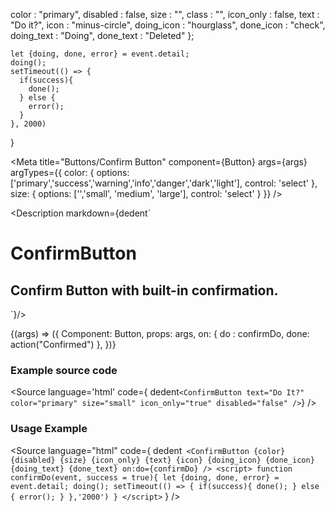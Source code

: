 
  color : "primary",
  disabled : false,
  size : "",
  class : "",
  icon_only : false,
  text : "Do it?",
  icon : "minus-circle",
  doing_icon : "hourglass",
  done_icon : "check",
  doing_text : "Doing",
  done_text : "Deleted"
};

    let {doing, done, error} = event.detail;
    doing();
    setTimeout(() => {
      if(success){
        done();
      } else {
        error();
      }
    }, 2000)
  }

<Meta
  title="Buttons/Confirm Button"
  component={Button}
  args={args}
  argTypes={{
    color: {
      options: ['primary','success','warning','info','danger','dark','light'],
      control: 'select'
    },
    size: {
      options: ['','small', 'medium', 'large'],
      control: 'select'
    }
  }}
/>

<Description markdown={dedent`
# ConfirmButton
## Confirm Button with built-in confirmation.
`}/>

<Canvas>
  <Story
  name="Confirm Button"
  args={args}
  >
  {(args) => ({
    Component: Button,
    props: args,
    on: {
      do : confirmDo,
      done: action("Confirmed")
    },
  })}
  </Story>
</Canvas>

<ArgsTable story="Confirm Button" />

### Example source code
<Source
  language='html'
  code={ dedent`<ConfirmButton text="Do It?" color="primary" size="small" icon_only="true" disabled="false" />`}
/>

### Usage Example
<Source
  language="html"
  code={
    dedent`
    <ConfirmButton
      {color}
      {disabled}
      {size}
      {icon_only}
      {text}
      {icon}
      {doing_icon}
      {done_icon}
      {doing_text}
      {done_text}
      on:do={confirmDo}
    />
    <script>
      function confirmDo(event, success = true){
        let {doing, done, error} = event.detail;
        doing();
        setTimeout(() => {
          if(success){
            done();
          }
          else {
            error();
          }
        },'2000')
      }
    </script>`
  }
/>
